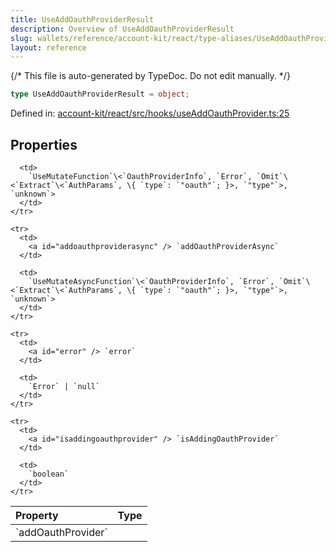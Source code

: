 ```yaml
---
title: UseAddOauthProviderResult
description: Overview of UseAddOauthProviderResult
slug: wallets/reference/account-kit/react/type-aliases/UseAddOauthProviderResult
layout: reference
---
```


{/* This file is auto-generated by TypeDoc. Do not edit manually. */}

```ts
type UseAddOauthProviderResult = object;
```

Defined in: [account-kit/react/src/hooks/useAddOauthProvider.ts:25](https://github.com/alchemyplatform/aa-sdk/blob/0cc60e9f694c242d91befdaa2f26cdec3ee389c5/account-kit/react/src/hooks/useAddOauthProvider.ts#L25)

## Properties

<table>
  <thead>
    <tr>
      <th align="left">Property</th>
      <th align="left">Type</th>
    </tr>
  </thead>

  <tbody>
    <tr>
      <td>
        <a id="addoauthprovider" /> `addOauthProvider`
      </td>

      <td>
        `UseMutateFunction`\<`OauthProviderInfo`, `Error`, `Omit`\<`Extract`\<`AuthParams`, \{ `type`: `"oauth"`; }>, `"type"`>, `unknown`>
      </td>
    </tr>

    <tr>
      <td>
        <a id="addoauthproviderasync" /> `addOauthProviderAsync`
      </td>

      <td>
        `UseMutateAsyncFunction`\<`OauthProviderInfo`, `Error`, `Omit`\<`Extract`\<`AuthParams`, \{ `type`: `"oauth"`; }>, `"type"`>, `unknown`>
      </td>
    </tr>

    <tr>
      <td>
        <a id="error" /> `error`
      </td>

      <td>
        `Error` | `null`
      </td>
    </tr>

    <tr>
      <td>
        <a id="isaddingoauthprovider" /> `isAddingOauthProvider`
      </td>

      <td>
        `boolean`
      </td>
    </tr>

  </tbody>
</table>
